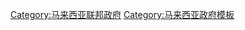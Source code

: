 {{Navbox
|name=馬來西亞聯邦政府
|title=[[File:Coat of arms of Malaysia.svg|25px]] [[马来西亚政府|馬來西亞聯邦政府]]
|listclass = hlist
|above=[[馬來西亞內閣]]

|group1=[[马来西亚政治|行政部門]]
|list1=
* [[马来西亚首相|首相]]
* [[马来西亚副首相|副首相]]

|group2=[[部|聯邦各部]]
|list2=
* [[马来西亚首相署|首相署]]
* [[马来西亚农业及食品工业部|农业及食品工业部]]
* [[马来西亚通讯及多媒体部|通讯及多媒体部]]
* [[马来西亚国防部|国防部]]
* [[马来西亚国内贸易及消费人事务部|国内贸易及消费人事务部]]
* [[马来西亚教育部|教育部]]
* [[马来西亚能源及天然资源部|能源及天然资源部]]
* {{tsl|ms|Kementerian Pembangunan Usahawan dan Koperasi (Malaysia)|马来西亚企业发展及合作社部|企业发展及合作社部}}
* {{tsl|en|Minister of Environment and Water (Malaysia)|马来西亚环境及水务部|环境及水务部}}
* {{tsl|en|Ministry of Federal Territories (Malaysia)|联邦直辖区部}}
* [[马来西亚财政部|财政部]]
* [[马来西亚外交部|外交部]]
* [[马来西亚卫生部|卫生部]]
* {{tsl|en|Ministry of Higher Education (Malaysia)|马来西亚高等教育部|高等教育部}}
* [[马来西亚内政部|内政部]]
* [[马来西亚房屋及地方政府部|房屋及地方政府部]]
* [[马来西亚人力资源部|人力资源部]]
* [[马来西亚国际贸易及工业部|国际贸易及工业部]]
* {{tsl|en|Minister of National Unity (Malaysia)|马来西亚国民团结部|国民团结部}}
* [[马来西亚种植及原产业部|种植及原产业部]]
* [[马来西亚乡村发展部|乡村发展部]]
* [[马来西亚科学、工艺及革新部|科学、工艺及革新部]]
* {{tsl|en|Ministry of Tourism, Arts and Culture (Malaysia)|马来西亚旅遊、艺术及文化部|旅遊、艺术及文化部}}
* [[马来西亚交通部|交通部]]
* [[马来西亚妇女、家庭及社会发展部|妇女、家庭及社会发展部]]
* [[马来西亚工程部|工程部]]
* [[马来西亚青年及体育部|青年及体育部]]

|group3=[[法定權限|国家委員會]]
|list3=
* {{link-en|马来西亚能源委员会|Energy Commission of Malaysia|能源委员会}}
* {{link-en|马来西亚公共服务委员会|Public Service Commission (Malaysia)|公共服务委员会}}
* [[马来西亚证券监督委员会|证券监督委员会]]
* [[馬來西亞選舉委員會|选举委员会]]
* [[马来西亚陆地公共交通委员会|陆地公共交通委员会]]
* {{link-en|马来西亚公司监管委员会|Companies Commission of Malaysia|公司监管委员会}}

|group4=[[局]]
|list4=
* [[马来西亚回教发展局|回教发展局]]
* [[马来西亚缉私局|缉私局]]
* [[马来西亚皇家关税局|皇家关税局]]
* [[马来西亚移民局|移民局]]
* [[马来西亚气象局|气象局]]
* {{link-en|马来西亚技术发展局|Department of Skill Development|技术发展局}}
* {{link-en|马来西亚野生生物及国家公园局|Department of Wildlife and National Parks|野生生物及国家公园局}}
* {{link-en|马来西亚原住民事务局|Orang Asli Affairs Department|原住民事务局}}
* [[马来西亚公共工程局|公共工程局]]
* [[马来西亚陆路交通局|陆路交通局]]
* {{link-en|马来西亚消防与拯救局|Malaysian Fire and Rescue Department|消防与拯救局}}
* {{link-en|马来西亚公共安全局|Malaysian Civil Defence Department|公共安全局}}
* {{link-en|马来西亚国家电影局|Filem Negara Malaysia|国家电影局}}
* [[马来西亚监狱局|监狱局]]
* [[社会福利局]]
* [[公共服务局]]

|group5=[[政府机构|其他機構]]
|list5=
* [[马来西亚农业发展研究所|农业发展研究所]]
* [[马来西亚联邦农业销售局|联邦农业销售局]]
* [[马来西亚森林研究院|森林研究院]]
* [[国家人口及家庭发展局]]
* {{link-en|马来西亚城市发展局|Urban Development Authority of Malaysia|城市发展局}}
* {{link-en|马来西亚大道局|Malaysian Highway Authority|大道局}}
* {{link-en|马来西亚国家太空总署|Malaysian National Space Agency|国家太空总署}}
* {{link-en|马来西亚棕油理事会|Malaysian Palm Oil Board|棕油理事会}}
* {{link-en|马来西亚清真工业发展合作社|Halal Industry Development Corporation|清真工业发展合作社}}
* {{link-en|马来西亚联邦土地发展局|Federal Land Development Authority|联邦土地发展局}}
* [[马来西亚国家新闻社|马新社]]
* {{link-en|马来西亚公共行政学院|National Institute of Public Administration (Malaysia)|公共行政学院}}
* [[马来西亚投资发展局|投资发展局]]
* {{link-en|马来西亚自愿警卫团|RELA Corps|自愿警卫团}}

|group6=[[执法机构]]
|list6=
* [[马来西亚皇家关税局|皇家关税局]]
* [[马来西亚皇家警察|皇家警察]]
* {{link-en|马来西亚旅游警察组|Tourist Police (Malaysia)|旅游警察组}}
* {{link-en|马来西亚海事执法机构|Malaysian Maritime Enforcement Agency|海事执法机构}}
* [[马来西亚反贪污委员会|反贪污委员会]]
* [[国家安全理事会 (马来西亚)|國家安全理事會]]

|group7=[[中央银行]]
|list7=
* [[马来西亚国家银行]]

|belowclass = hlist
|below=
* [[:Category:馬來西亞政府|馬來西亞政府]]
* [[:Category:马来西亚行政部门|行政部门]]
}}<noinclude>
{{Documentation}}
[[Category:马来西亚联邦政府]]
[[Category:马来西亚政府模板]]
</noinclude>